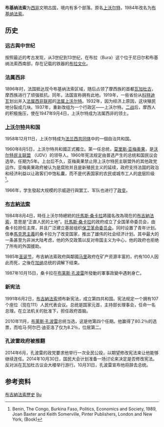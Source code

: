 {{noteTA
|G1=地名
|1=zh-hans:瓦加杜古;zh-hk:烏格都古;zh-tw:瓦加杜古;
|2=zh-hans:布基纳法索;zh-hk:布基納法索;zh-tw:布吉納法索;
|3=zh-hans:沃尔特; zh-hant:伏塔;
}}
{{布基纳法索历史}}

'''布基纳法索'''为[[西非|西非]]文明古国，境内有多个部落。原名[[上沃尔特|上沃尔特]]，1984年改名为[[布基纳法索|布基纳法索]]。

== 历史==
=== 远古與中世纪 ===
按照最近的考古发现，从3世纪到13世纪，在布拉（Bura）这个位于尼日尔和布基纳法索西南部，存在记载的铁器的[[布拉文化|布拉文化]]。 
=== 法属西非 ===
{{main|法属西非}}
1896年时，法国抵达现今布基纳法索区域，随后占领了摩西族的首都[[瓦加杜古|瓦加杜古]]，摩西族进行了顽强抵抗。同年，法国宣称拥有此地。1919年，一些省份从[[科特迪瓦|科特迪瓦]]划出并入[[法属西非联邦|法属西非联邦]]的[[法属上沃尔特|法属上沃尔特]]。1932年，因为经济上原因，这块殖民地分裂成几块。1937年，重新改组为一个行政区——上沃尔特。[[二战|二战]]后，摩西人的积极施压，使在1947年9月4日，上沃尔特成为法属西非的领土。

=== [[上伏塔|上沃尔特]]共和国 ===
{{main|上伏塔}}
1958年12月11日，上沃尔特成为[[法兰西共同体|法兰西共同体]]中的一個自治共和国。

1960年8月5日，上沃尔特共和國正式獨立。第一任总统，[[莫里斯·亚梅奥果|莫里斯·亚梅奥果]]，是[[沃尔特民主联盟|沃尔特民主联盟]] （UDV）的领导人。1960年宪法规定由普选产生的总统和国民议会选举，任期为5年。上台后不久，亚梅奥果禁止除上沃尔特民主联盟外的其他政党运作。亚梅奥果政府被认为是腐败并且是新殖民主义的延续，政府支持法国的政治和经济利益以让政客们中饱私囊，而不是代表国家的农民或城市工人的底层阶级<ref>Benin, The Congo, Burkina Faso, Politics, Economics and Society, 1989, Joan Baxter and Keith Somerville, Pinter Publishers, London and New York, (Book)</ref>。

1966年，学生發起大规模的示威遊行與罢工、军队也进行了[[政变|政变]]。

=== [[布吉納法索|布吉納法索]] ===
1984年8月4日，時任上沃尔特總統的[[托馬斯·桑卡拉|托馬斯·桑卡拉]]將國名改為現在的[[布吉納法索|布吉納法索]]，意思是“正直人民的土地”。[[托馬斯·桑卡拉|托馬斯·桑卡拉]]的政府成立了全国革命委员会，由桑卡拉担任主席，并且广泛建立基层组织[[保卫革命委员会_(布基纳法索)|保卫革命委员会]]。同时设置了{{le|革命先锋|Pioneers of the Revolution}}青年计划。信奉[[馬克思主義|馬克思主義]]的桑卡拉为了改变国家，推出了雄伟的社会经济计划。其中最大的一条甚至为非洲大陆考虑，他的外交政策以反对帝国主义为中心，他的政府也拒绝了所有的外国援助。

1985年[[圣诞节|圣诞节]]，布吉納法索政府與鄰國[[马里|马里]]政府在矿产资源丰富的{{Link-en|阿加徹地帶戰爭|Agacher Strip War|阿加徹地帶爆发历时5天的冲突}}，约有100人因此而死，之後在[[加纳|加纳]]总统的调解下结束。

1987年10月15日，桑卡拉在[[布莱斯·孔波雷|布莱斯·孔波雷]]所發動的軍事政變中遇刺身亡。

=== 新宪法 ===
1991年6月2日，[[布吉納法索|布吉納法索]]颁布新宪法，成立第四共和国。宪法规定一个拥有107个座位（现在111）人民代表会议。总统是国家元首，主持部长理事会，任命一名总理。在立法机关的批准下，担任政府首脑。

2010年11月，[[布莱斯·孔波雷|布莱斯·孔波雷]]总统当选，这是他第四个任期。他赢得了80.2％的选票，而哈马·阿尔巴·迪亚洛了仅为8.2％，位居第二。

=== 孔波雷政府被推翻 ===
2014年6月，孔波雷的政党要求他举行一次全民公投，以期望修改宪法来让他能够继续连任。2014年10月30日，国民大会计划准备一场讨论来决定是否修改宪法。反对派在瓦加杜古议会大楼举行游行。10月31日，孔波雷宣布他将辞去总统。

== 参考资料 ==
{{Reflist}}

{{非洲题目|历史}}

[[Category:布吉納法索歷史|]]
[[Category:非洲各國歷史|Bu]]